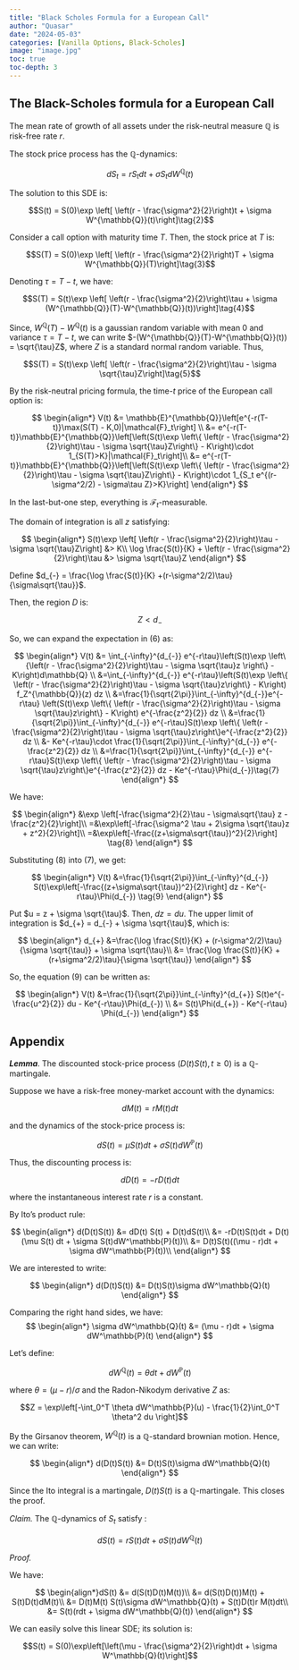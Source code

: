 ```yaml
---
title: "Black Scholes Formula for a European Call"
author: "Quasar"
date: "2024-05-03"
categories: [Vanilla Options, Black-Scholes]      
image: "image.jpg"
toc: true
toc-depth: 3
---
```



## The Black-Scholes formula for a European Call

The mean rate of growth of all assets under the risk-neutral measure $\mathbb{Q}$ is risk-free rate $r$.

The stock price process has the $\mathbb{Q}$-dynamics:

$$dS_t = r S_t dt + \sigma S_t dW^{\mathbb{Q}}(t) \tag{1}$$ 

The solution to this SDE is:

$$S(t) = S(0)\exp \left[ \left(r - \frac{\sigma^2}{2}\right)t + \sigma W^{\mathbb{Q}}(t)\right]\tag{2}$$

Consider a call option with maturity time $T$. Then, the stock price at $T$ is:

$$S(T) = S(0)\exp \left[ \left(r - \frac{\sigma^2}{2}\right)T + \sigma W^{\mathbb{Q}}(T)\right]\tag{3}$$

Denoting $\tau = T - t$, we have:

$$S(T) = S(t)\exp \left[ \left(r - \frac{\sigma^2}{2}\right)\tau + \sigma (W^{\mathbb{Q}}(T)-W^{\mathbb{Q}}(t))\right]\tag{4}$$ 

Since, $W^{\mathbb{Q}}(T)-W^{\mathbb{Q}}(t)$ is a gaussian random variable with mean $0$ and variance $\tau = T-t$, we can write $-(W^{\mathbb{Q}}(T)-W^{\mathbb{Q}}(t)) = \sqrt{\tau}Z$, where $Z$ is a standard normal random variable. Thus,

$$S(T) = S(t)\exp \left[ \left(r - \frac{\sigma^2}{2}\right)\tau - \sigma \sqrt{\tau}Z\right]\tag{5}$$ 


By the risk-neutral pricing formula, the time-$t$ price of the European call option is:

$$
\begin{align*}
V(t) &= \mathbb{E}^{\mathbb{Q}}\left[e^{-r(T-t)}\max(S(T) - K,0)|\mathcal{F}_t\right] \\
&= e^{-r(T-t)}\mathbb{E}^{\mathbb{Q}}\left[\left(S(t)\exp \left\{ \left(r - \frac{\sigma^2}{2}\right)\tau - \sigma \sqrt{\tau}Z\right\} - K\right)\cdot 1_{S(T)>K}|\mathcal{F}_t\right]\\
&= e^{-r(T-t)}\mathbb{E}^{\mathbb{Q}}\left[\left(S(t)\exp \left\{ \left(r - \frac{\sigma^2}{2}\right)\tau - \sigma \sqrt{\tau}Z\right\} - K\right)\cdot 1_{S_t e^{(r-\sigma^2/2) - \sigma\tau Z}>K}\right] 
\end{align*} 
$$



In the last-but-one step, everything is $\mathcal{F}_t$-measurable.

The domain of integration is all $z$ satisfying:

$$
\begin{align*}
S(t)\exp \left[ \left(r - \frac{\sigma^2}{2}\right)\tau - \sigma \sqrt{\tau}Z\right] &>  K\\
\log \frac{S(t)}{K} + \left(r - \frac{\sigma^2}{2}\right)\tau  &> \sigma \sqrt{\tau}Z 
\end{align*}
$$

Define $d_{-} = \frac{\log \frac{S(t)}{K} +(r-\sigma^2/2)\tau}{\sigma\sqrt{\tau}}$. 

Then, the region $D$ is:

$$Z < d_{-}$$

So, we can expand the expectation in (6) as:

$$
\begin{align*}
V(t) &=  \int_{-\infty}^{d_{-}} e^{-r\tau}\left(S(t)\exp \left\{\left(r - \frac{\sigma^2}{2}\right)\tau - \sigma \sqrt{\tau}z \right\} - K\right)d\mathbb{Q} \\
&=\int_{-\infty}^{d_{-}} e^{-r\tau}\left(S(t)\exp \left\{ \left(r - \frac{\sigma^2}{2}\right)\tau - \sigma \sqrt{\tau}z\right\} - K\right) f_Z^{\mathbb{Q}}(z) dz \\
&=\frac{1}{\sqrt{2\pi}}\int_{-\infty}^{d_{-}}e^{-r\tau} \left(S(t)\exp \left\{ \left(r - \frac{\sigma^2}{2}\right)\tau - \sigma \sqrt{\tau}z\right\} - K\right) e^{-\frac{z^2}{2}} dz
\\
&=\frac{1}{\sqrt{2\pi}}\int_{-\infty}^{d_{-}} e^{-r\tau}S(t)\exp \left\{ \left(r - \frac{\sigma^2}{2}\right)\tau - \sigma \sqrt{\tau}z\right\}e^{-\frac{z^2}{2}} dz \\
&- Ke^{-r\tau}\cdot \frac{1}{\sqrt{2\pi}}\int_{-\infty}^{d_{-}} e^{-\frac{z^2}{2}} dz \\
&=\frac{1}{\sqrt{2\pi}}\int_{-\infty}^{d_{-}} e^{-r\tau}S(t)\exp \left\{ \left(r - \frac{\sigma^2}{2}\right)\tau - \sigma \sqrt{\tau}z\right\}e^{-\frac{z^2}{2}} dz - Ke^{-r\tau}\Phi(d_{-})\tag{7}
\end{align*}
$$


We have:

$$
\begin{align*}
&\exp \left[-\frac{\sigma^2}{2}\tau - \sigma\sqrt{\tau} z - \frac{z^2}{2}\right]\\
=&\exp\left[-\frac{\sigma^2 \tau + 2\sigma \sqrt{\tau}z + z^2}{2}\right]\\
=&\exp\left[-\frac{(z+\sigma\sqrt{\tau})^2}{2}\right] \tag{8}
\end{align*}
$$

Substituting (8) into (7), we get:

$$
\begin{align*}
V(t) &=\frac{1}{\sqrt{2\pi}}\int_{-\infty}^{d_{-}} S(t)\exp\left[-\frac{(z+\sigma\sqrt{\tau})^2}{2}\right] dz - Ke^{-r\tau}\Phi(d_{-}) \tag{9}
\end{align*}
$$

Put $u = z + \sigma \sqrt{\tau}$. Then, $dz = du$. The upper limit of integration is $d_{+} = d_{-} + \sigma \sqrt{\tau}$, which is:

$$
\begin{align*}
d_{+} &=\frac{\log \frac{S(t)}{K} + (r-\sigma^2/2)\tau}{\sigma \sqrt{\tau}} + \sigma \sqrt{\tau}\\
&= \frac{\log \frac{S(t)}{K} + (r+\sigma^2/2)\tau}{\sigma \sqrt{\tau}}
\end{align*}
$$

So, the equation (9) can be written as:

$$
\begin{align*}
V(t) &=\frac{1}{\sqrt{2\pi}}\int_{-\infty}^{d_{+}} S(t)e^{-\frac{u^2}{2}} du - Ke^{-r\tau}\Phi(d_{-}) \\
&= S(t)\Phi(d_{+}) - Ke^{-r\tau} \Phi(d_{-})
\end{align*}
$$

## Appendix

***Lemma***. The discounted stock-price process $(D(t)S(t),t\geq 0)$ is a $\mathbb{Q}$-martingale.

Suppose we have a risk-free money-market account with the dynamics:

$$dM(t) = rM(t)dt$$ 

and the dynamics of the stock-price process is:

$$dS(t) = \mu S(t) dt + \sigma S(t) dW^\mathbb{P}(t)$$

Thus, the discounting process is:

$$dD(t) = -rD(t)dt$$ 

where the instantaneous interest rate $r$ is a constant.

By Ito's product rule:

$$
\begin{align*}
d(D(t)S(t)) &= dD(t) S(t) + D(t)dS(t)\\
&= -rD(t)S(t)dt + D(t)(\mu S(t) dt + \sigma S(t)dW^\mathbb{P}(t))\\
&= D(t)S(t)((\mu - r)dt + \sigma dW^\mathbb{P}(t))\\
\end{align*}
$$

We are interested to write:

$$
\begin{align*}
d(D(t)S(t)) &= D(t)S(t)\sigma dW^\mathbb{Q}(t)
\end{align*}
$$

Comparing the right hand sides, we have:
$$
\begin{align*}
\sigma dW^\mathbb{Q}(t) &= (\mu - r)dt + \sigma dW^\mathbb{P}(t)
\end{align*}
$$

Let's define:

$$dW^\mathbb{Q}(t) = \theta dt + dW^\mathbb{P}(t)$$

where $\theta = (\mu - r)/\sigma$ and the Radon-Nikodym derivative $Z$ as:

$$Z = \exp\left[-\int_0^T \theta dW^\mathbb{P}(u) - \frac{1}{2}\int_0^T \theta^2 du \right]$$

By the Girsanov theorem, $W^\mathbb{Q}(t)$ is a $\mathbb{Q}$-standard brownian motion. Hence, we can write:

$$
\begin{align*}
d(D(t)S(t)) &= D(t)S(t)\sigma dW^\mathbb{Q}(t)
\end{align*}
$$

Since the Ito integral is a martingale, $D(t)S(t)$ is a $\mathbb{Q}$-martingale. This closes the proof.

*Claim.* The $\mathbb{Q}$-dynamics of $S_t$ satisfy :

$$dS(t) = rS(t) dt + \sigma S(t) dW^{\mathbb{Q}}(t)$$

*Proof.*

We have:

$$
\begin{align*}dS(t) &= d(S(t)D(t)M(t))\\
&= d(S(t)D(t))M(t) + S(t)D(t)dM(t)\\
&= D(t)M(t) S(t)\sigma dW^\mathbb{Q}(t) + S(t)D(t)r M(t)dt\\
&= S(t)(rdt + \sigma dW^\mathbb{Q}(t))
\end{align*}
$$

We can easily solve this linear SDE; its solution is:

$$S(t) = S(0)\exp\left[\left(\mu - \frac{\sigma^2}{2}\right)dt + \sigma W^\mathbb{Q}(t)\right]$$
